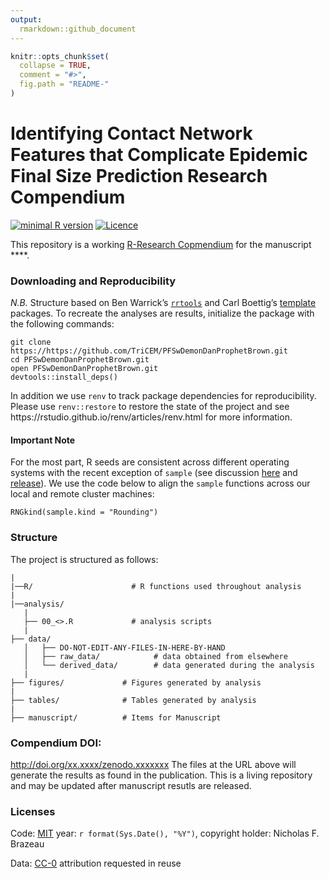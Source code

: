 ```yaml
---
output:
  rmarkdown::github_document
---
```


<!-- README.md is generated from README.Rmd. Please edit that file -->



```r
knitr::opts_chunk$set(
  collapse = TRUE,
  comment = "#>",
  fig.path = "README-"
)
```

# Identifying Contact Network Features that Complicate Epidemic Final Size Prediction Research Compendium
<!-- Badge Start -->
[![minimal R version](https://img.shields.io/badge/R%3E%3D-`r as.character(getRversion())`-brightgreen.svg)](https://cran.r-project.org/)
[![Licence](https://img.shields.io/github/license/mashape/apistatus.svg)](http://choosealicense.com/licenses/mit/) 
<!-- Badge End -->

This repository is a working [R-Research Copmendium](https://github.com/ropensci/rrrpkg) for the manuscript ****. **<description of findings and results>**


### Downloading and Reproducibility 
_N.B._ Structure based on Ben Warrick's [`rrtools`](https://github.com/benmarwick/rrtools) and 
Carl Boettig's [template](https://github.com/cboettig/template) packages. To recreate the analyses are results, initialize the package with the following commands: 

```
git clone https://https://github.com/TriCEM/PFSwDemonDanProphetBrown.git
cd PFSwDemonDanProphetBrown.git
open PFSwDemonDanProphetBrown.git
devtools::install_deps()
```
In addition we use `renv` to track package dependencies for reproducibility. Please use `renv::restore` to restore the state of the project and see https://rstudio.github.io/renv/articles/renv.html for more information.

#### Important Note
For the most part, R seeds are consistent across different operating systems with
the recent exception of `sample` (see discussion [here]() and [release]()). We use 
the code below to align the `sample` functions across our local and remote cluster
machines: 

```
RNGkind(sample.kind = "Rounding")
```



### Structure
The project is structured as follows: 
```
|
|──R/                      # R functions used throughout analysis
|
|──analysis/
   |
   ├── 00_<>.R             # analysis scripts
   |
├── data/
   │   ├── DO-NOT-EDIT-ANY-FILES-IN-HERE-BY-HAND
   │   ├── raw_data/            # data obtained from elsewhere
   │   └── derived_data/        # data generated during the analysis
   |
├── figures/             # Figures generated by analysis
|
├── tables/              # Tables generated by analysis
|
├── manuscript/          # Items for Manuscript 
```

### Compendium DOI: 
 
[http://doi.org/xx.xxxx/zenodo.xxxxxxx](http://doi.org/xx.xxxx/zenodo.xxxxxxx)
The files at the URL above will generate the results as found in the publication. This is a living repository and may be updated after manuscript resutls are released. 


### Licenses

Code: [MIT](http://opensource.org/licenses/MIT) year: `r format(Sys.Date(), "%Y")`, copyright holder: Nicholas F. Brazeau

Data: [CC-0](http://creativecommons.org/publicdomain/zero/1.0/) attribution requested in reuse
